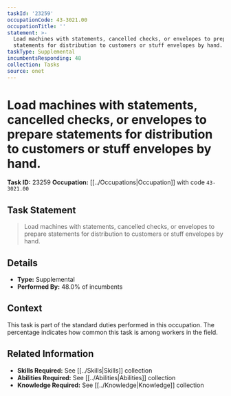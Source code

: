 ```yaml
---
taskId: '23259'
occupationCode: 43-3021.00
occupationTitle: ''
statement: >-
  Load machines with statements, cancelled checks, or envelopes to prepare
  statements for distribution to customers or stuff envelopes by hand.
taskType: Supplemental
incumbentsResponding: 48
collection: Tasks
source: onet
---
```

# Load machines with statements, cancelled checks, or envelopes to prepare statements for distribution to customers or stuff envelopes by hand.

**Task ID:** 23259
**Occupation:** [[../Occupations|Occupation]] with code `43-3021.00`

## Task Statement

> Load machines with statements, cancelled checks, or envelopes to prepare statements for distribution to customers or stuff envelopes by hand.

## Details

- **Type:** Supplemental
- **Performed By:** 48.0% of incumbents

## Context

This task is part of the standard duties performed in this occupation. The percentage indicates how common this task is among workers in the field.

## Related Information

- **Skills Required:** See [[../Skills|Skills]] collection
- **Abilities Required:** See [[../Abilities|Abilities]] collection
- **Knowledge Required:** See [[../Knowledge|Knowledge]] collection
